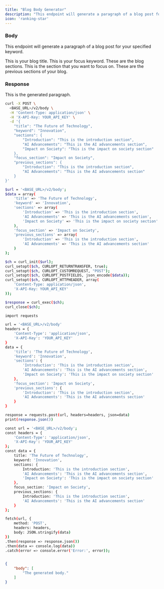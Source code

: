 ```yaml
---
title: "Blog Body Generator"
description: "This endpoint will generate a paragraph of a blog post for your specified keyword."
icon: 'ranking-star'
---
```


### Body

This endpoint will generate a paragraph of a blog post for your specified keyword.

<ParamField body="title" type="string">
    This is your blog title.
</ParamField>

<ParamField body="keyword" type="string">
    This is your focus keyword.
</ParamField>

<ParamField body="sections" type="array">
    These are the blog sections.
</ParamField>

<ParamField body="focus_section" type="string">
    This is the section that you want to focus on.
</ParamField>

<ParamField body="previous_sections" type="object">
    These are the previous sections of your blog.
</ParamField>

### Response

<ResponseField name="body" type="string">
    This is the generated paragraph.
</ResponseField>  


<RequestExample>

```bash cURL
curl -X POST \
  <BASE_URL>/v2/body \
  -H 'Content-Type: application/json' \
  -H 'X-API-Key: YOUR_API_KEY' \
  -d '{
    "title": "The Future of Technology",
    "keyword": "Innovation",
    "sections": {
        "Introduction": "This is the introduction section",
        "AI Advancements": "This is the AI advancements section",
        "Impact on Society": "This is the impact on society section"
    },
    "focus_section": "Impact on Society",
    "previous_sections": {
        "Introduction": "This is the introduction section",
        "AI Advancements": "This is the AI advancements section"
    }
}'

```

```bash PHP
$url = '<BASE_URL>/v2/body';
$data = array(
    'title' => 'The Future of Technology',
    'keyword' => 'Innovation',
    'sections' => array(
        'Introduction' => 'This is the introduction section',
        'AI Advancements' => 'This is the AI advancements section',
        'Impact on Society' => 'This is the impact on society section'
    ),
    'focus_section' => 'Impact on Society',
    'previous_sections' => array(
        'Introduction' => 'This is the introduction section',
        'AI Advancements' => 'This is the AI advancements section'
    )
);

$ch = curl_init($url);
curl_setopt($ch, CURLOPT_RETURNTRANSFER, true);
curl_setopt($ch, CURLOPT_CUSTOMREQUEST, "POST");
curl_setopt($ch, CURLOPT_POSTFIELDS, json_encode($data));
curl_setopt($ch, CURLOPT_HTTPHEADER, array(
    'Content-Type: application/json',
    'X-API-Key: YOUR_API_KEY'
));

$response = curl_exec($ch);
curl_close($ch);

```

```bash Python
import requests

url = '<BASE_URL>/v2/body'
headers = {
    'Content-Type': 'application/json',
    'X-API-Key': 'YOUR_API_KEY'
}
data = {
    'title': 'The Future of Technology',
    'keyword': 'Innovation',
    'sections': {
        'Introduction': 'This is the introduction section',
        'AI Advancements': 'This is the AI advancements section',
        'Impact on Society': 'This is the impact on society section'
    },
    'focus_section': 'Impact on Society',
    'previous_sections': {
        'Introduction': 'This is the introduction section',
        'AI Advancements': 'This is the AI advancements section'
    }
}

response = requests.post(url, headers=headers, json=data)
print(response.json())

```

```bash JavaScript
const url = '<BASE_URL>/v2/body';
const headers = {
    'Content-Type': 'application/json',
    'X-API-Key': 'YOUR_API_KEY'
};
const data = {
    title: 'The Future of Technology',
    keyword: 'Innovation',
    sections: {
        Introduction: 'This is the introduction section',
        'AI Advancements': 'This is the AI advancements section',
        'Impact on Society': 'This is the impact on society section'
    },
    focus_section: 'Impact on Society',
    previous_sections: {
        Introduction: 'This is the introduction section',
        'AI Advancements': 'This is the AI advancements section'
    }
};

fetch(url, {
    method: 'POST',
    headers: headers,
    body: JSON.stringify(data)
})
.then(response => response.json())
.then(data => console.log(data))
.catch(error => console.error('Error:', error));
    
```


</RequestExample>

<ResponseExample>

```json Example Response
{
	"body": [
        "The generated body."
    ]
}
```

</ResponseExample>

&nbsp;
#
&nbsp;
#
&nbsp;